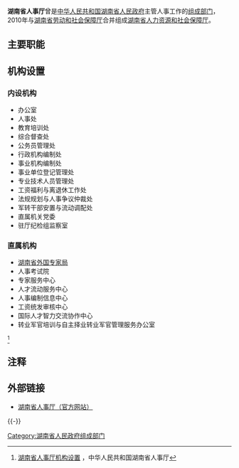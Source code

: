 {{Infobox PRCG
|机构名称=湖南省人事厅
|标志1=Red star.svg
|标志1说明=[[s:国务院关于国家行政机关和企业事业单位社会团体印章管理的规定|1999年规定]]：[[印章|印章]][[直径|直径]]4.2厘米，中央刊[[五角星|五角星]]，由[[湖南省人民政府|湖南省人民政府]]制发。
|职位1=厅长
|人员1=彭崇谷
|职位2=副厅长
|人员2=孔介夫{{wrap}}易仲民{{wrap}}杨春林{{wrap}}杨士雅{{wrap}}赵永杰
|人数2=5
|成立时间=
|上级机构=[[湖南省人民政府|湖南省人民政府]]
|机构类型=[[湖南省人民政府组成部门|湖南省人民政府组成部门]]
|行政级别=正地厅级
|前身=
|地址1=[[湖南省|湖南省]][[长沙市|长沙市]]韶山路1号
|网站=www.hnrst.gov.cn
|网址=http://www.hnrst.gov.cn
}}
'''湖南省人事厅'''曾是[[中华人民共和国|中华人民共和国]][[湖南省人民政府|湖南省人民政府]]主管人事工作的[[湖南省人民政府组成部门|组成部门]]，2010年与[[湖南省劳动和社会保障厅|湖南省劳动和社会保障厅]]合并组成[[湖南省人力资源和社会保障厅|湖南省人力资源和社会保障厅]]。

==主要职能==

==机构设置==
===内设机构===
*办公室
*人事处
*教育培训处
*综合督查处
*公务员管理处
*行政机构编制处 
*事业机构编制处
*事业单位登记管理处 
*专业技术人员管理处 
*工资福利与离退休工作处
*法规规划与人事争议仲裁处 
*军转干部安置与流动调配处
*直属机关党委
*驻厅纪检组监察室
===直属机构===
*[[湖南省外国专家局|湖南省外国专家局]]
*人事考试院 
*专家服务中心
*人才流动服务中心
*人事编制信息中心
*工资统发审核中心 
*国际人才智力交流协作中心
*转业军官培训与自主择业转业军官管理服务办公室 

<ref>[http://222.240.131.234:8080/pub/root285/auto1953/auto2020/ 湖南省人事厅机构设置] {{webarchive|url=https://web.archive.org/web/20110407002148/http://222.240.131.234:8080/pub/root285/auto1953/auto2020/ |date=2011-04-07 }}，中华人民共和国湖南省人事厅</ref>

==注释==
<references />

==外部链接==
*[http://www.hnrst.gov.cn/ 湖南省人事厅（官方网站）] {{Wayback|url=http://www.hnrst.gov.cn/ |date=20100804030556 }}

{{-}}
{{湖南省人民政府}}

[[Category:湖南省人民政府组成部门|Category:湖南省人民政府组成部门]]